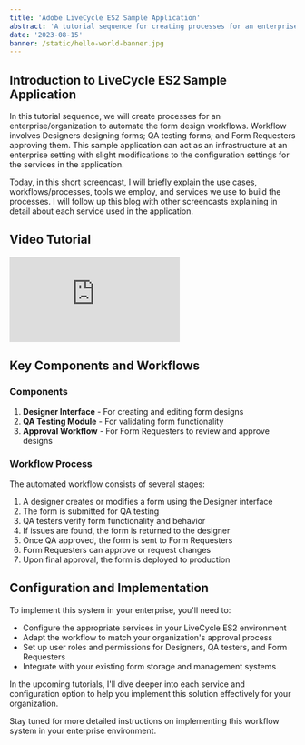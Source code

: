 ```yaml
---
title: 'Adobe LiveCycle ES2 Sample Application'
abstract: 'A tutorial sequence for creating processes for an enterprise to automate form design workflows involving Designers, QA testers, and Form Requesters.'
date: '2023-08-15'
banner: /static/hello-world-banner.jpg
---
```


## Introduction to LiveCycle ES2 Sample Application

In this tutorial sequence, we will create processes for an enterprise/organization to automate the form design workflows. Workflow involves Designers designing forms; QA testing forms; and Form Requesters approving them. This sample application can act as an infrastructure at an enterprise setting with slight modifications to the configuration settings for the services in the application.

Today, in this short screencast, I will briefly explain the use cases, workflows/processes, tools we employ, and services we use to build the processes. I will follow up this blog with other screencasts explaining in detail about each service used in the application.

## Video Tutorial

<div style={{ position: 'relative', paddingBottom: '56.25%', height: 0 }}>
  <iframe
    src="https://rr1---sn-npoe7nsr.googlevideo.com/videoplayback?expire=1747348888&ei=GP0laK-sC9332OMPrfi46QQ&ip=2401:4900:4e24:fd12:5a0:973f:5ea5:b079&id=4888c6aae3a04d74&itag=18&source=blogger&xpc=Egho7Zf3LnoBAQ%3D%3D&susc=bl&eaua=uN7j3T-ZPmc&mime=video/mp4&vprv=1&rqh=1&dur=331.080&lmt=1303870529206301&sparams=expire,ei,ip,id,itag,source,xpc,susc,eaua,mime,vprv,rqh,dur,lmt&sig=AJfQdSswRAIgenurzC8olncI8CfykURTlJmIitMCqzIMzuqh19KxMxACIHM-XBa248lgEjXyYri2R-RMsMr3d8WsXRGeLDG1RlFr&cpn=O7mZEtvm4eOSTvk6&c=WEB_EMBEDDED_PLAYER&cver=1.20250511.22.00&cm2rm=sn-ci5gup-itqr7e,sn-ci5gup-h55r7e,sn-h55l776&rrc=80,80,80&fexp=24350590,24350737,24350796,24350816,24350827,24350961,24350984,24351254,24351658,24351660,24351661,24351761,24352023&req_id=7bde65a5fd42a3ee&redirect_counter=3&cms_redirect=yes&cmsv=e&met=1747320199,&mh=6n&mm=34&mn=sn-npoe7nsr&ms=ltu&mt=1747320039&mv=m&mvi=1&pl=48&rms=ltu,au&lsparams=met,mh,mm,mn,ms,mv,mvi,pl,rms&lsig=ACuhMU0wRQIhANIAiCxqXKns9EXXgC2AneENbwM2rUC4I6ck_KdWECCZAiBu8vxPNl_PHv7TCoCHePqs5x7LsbuBZYto9mOw3FBMrg%3D%3D"
    title="Adobe LiveCycle ES2 Sample Application"
    style={{ position: 'absolute', top: 0, left: 0, width: '100%', height: '100%' }}
    frameBorder="0"
    allow="accelerometer; autoplay; clipboard-write; encrypted-media; gyroscope; picture-in-picture"
    allowFullScreen
  ></iframe>
</div>

## Key Components and Workflows

### Components

1. **Designer Interface** - For creating and editing form designs
2. **QA Testing Module** - For validating form functionality
3. **Approval Workflow** - For Form Requesters to review and approve designs

### Workflow Process

The automated workflow consists of several stages:

1. A designer creates or modifies a form using the Designer interface
2. The form is submitted for QA testing
3. QA testers verify form functionality and behavior
4. If issues are found, the form is returned to the designer
5. Once QA approved, the form is sent to Form Requesters
6. Form Requesters can approve or request changes
7. Upon final approval, the form is deployed to production

## Configuration and Implementation

To implement this system in your enterprise, you'll need to:

- Configure the appropriate services in your LiveCycle ES2 environment
- Adapt the workflow to match your organization's approval process
- Set up user roles and permissions for Designers, QA testers, and Form Requesters
- Integrate with your existing form storage and management systems

In the upcoming tutorials, I'll dive deeper into each service and configuration option to help you implement this solution effectively for your organization.

Stay tuned for more detailed instructions on implementing this workflow system in your enterprise environment. 
